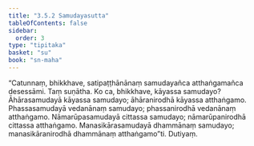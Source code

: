```yaml
---
title: "3.5.2 Samudayasutta"
tableOfContents: false
sidebar:
  order: 3
type: "tipitaka"
basket: "su"
book: "sn-maha"
---
```



<DynamicBreadcrumb />

<Division number="408" book="sn-maha" bookNo="14" page="161">

<Paragraph number="941" book="sn-maha">
“Catunnaṃ, bhikkhave, satipaṭṭhānānaṃ samudayañca atthaṅgamañca desessāmi. Taṃ suṇātha. Ko ca, bhikkhave, kāyassa samudayo? Āhārasamudayā kāyassa samudayo; āhāranirodhā kāyassa atthaṅgamo. Phassasamudayā vedanānaṃ samudayo; phassanirodhā vedanānaṃ atthaṅgamo. Nāmarūpasamudayā cittassa samudayo; nāmarūpanirodhā cittassa atthaṅgamo. Manasikārasamudayā dhammānaṃ samudayo; manasikāranirodhā dhammānaṃ atthaṅgamo”ti.

</Paragraph>
</Division>

<Paragraph number="942" type="center" book="sn-maha">
Dutiyaṃ.
</Paragraph>